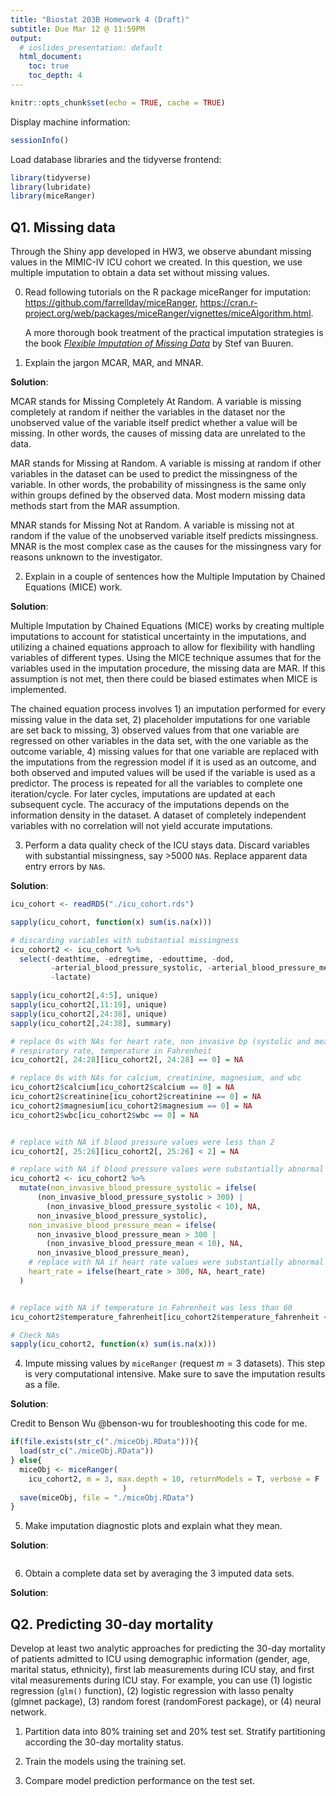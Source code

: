 ```yaml
---
title: "Biostat 203B Homework 4 (Draft)"
subtitle: Due Mar 12 @ 11:59PM
output:
  # ioslides_presentation: default
  html_document:
    toc: true
    toc_depth: 4
---
```


```r
knitr::opts_chunk$set(echo = TRUE, cache = TRUE)
```
                      
Display machine information:
```r
sessionInfo()
```
Load database libraries and the tidyverse frontend:
```r
library(tidyverse)
library(lubridate)
library(miceRanger)
```

## Q1. Missing data

Through the Shiny app developed in HW3, we observe abundant missing values in the MIMIC-IV ICU cohort we created. In this question, we use multiple imputation to obtain a data set without missing values.

0. Read following tutorials on the R package miceRanger for imputation: <https://github.com/farrellday/miceRanger>, <https://cran.r-project.org/web/packages/miceRanger/vignettes/miceAlgorithm.html>.

    A more thorough book treatment of the practical imputation strategies is the book [*_Flexible Imputation of Missing Data_*](https://stefvanbuuren.name/fimd/) by Stef van Buuren. 

1. Explain the jargon MCAR, MAR, and MNAR.

**Solution**:

MCAR stands for Missing Completely At Random. A variable is missing completely at random if neither the variables in the dataset nor the unobserved value of the variable itself predict whether a value will be missing. In other words, the causes of missing data are unrelated to the data.

MAR stands for Missing at Random. A variable is missing at random if other variables in the dataset can be used to predict the missingness of the variable. In other words, the probability of missingness is the same only within groups defined by the observed data. Most modern missing data methods start from the MAR assumption.

MNAR stands for Missing Not at Random. A variable is missing not at random if the value of the unobserved variable itself predicts missingness. MNAR is the most complex case as the causes for the missingness vary for reasons unknown to the investigator.


2. Explain in a couple of sentences how the Multiple Imputation by Chained Equations (MICE) work.

**Solution**:

Multiple Imputation by Chained Equations (MICE) works by creating multiple imputations to account for statistical uncertainty in the imputations, and utilizing a chained equations approach to allow for flexibility with handling variables of different types. Using the MICE technique assumes that for the variables used in the imputation procedure, the missing data are MAR. If this assumption is not met, then there could be biased estimates when MICE is implemented.

The chained equation process involves 1) an imputation performed for every missing value in the data set, 2) placeholder imputations for one variable are set back to missing, 3) observed values from that one variable are regressed on other variables in the data set, with the one variable as the outcome variable, 4) missing values for that one variable are replaced with the imputations from the regression model if it is used as an outcome, and both observed and imputed values will be used if the variable is used as a predictor. The process is repeated for all the variables to complete one iteration/cycle. For later cycles, imputations are updated at each subsequent cycle. The accuracy of the imputations depends on the information density in the dataset. A dataset of completely independent variables with no correlation will not yield accurate imputations.


3. Perform a data quality check of the ICU stays data. Discard variables with substantial missingness, say >5000 `NA`s. Replace apparent data entry errors by `NA`s.

**Solution**:
```r
icu_cohort <- readRDS("./icu_cohort.rds")

sapply(icu_cohort, function(x) sum(is.na(x)))

# discarding variables with substantial missingness
icu_cohort2 <- icu_cohort %>% 
  select(-deathtime, -edregtime, -edouttime, -dod, 
         -arterial_blood_pressure_systolic, -arterial_blood_pressure_mean,
         -lactate)


```


```r

sapply(icu_cohort2[,4:5], unique)
sapply(icu_cohort2[,11:19], unique)
sapply(icu_cohort2[,24:38], unique)
sapply(icu_cohort2[,24:38], summary)
```


```r

# replace 0s with NAs for heart rate, non invasive bp (systolic and mean),
# respiratory rate, temperature in Fahrenheit
icu_cohort2[, 24:28][icu_cohort2[, 24:28] == 0] = NA

# replace 0s with NAs for calcium, creatinine, magnesium, and wbc
icu_cohort2$calcium[icu_cohort2$calcium == 0] = NA
icu_cohort2$creatinine[icu_cohort2$creatinine == 0] = NA
icu_cohort2$magnesium[icu_cohort2$magnesium == 0] = NA
icu_cohort2$wbc[icu_cohort2$wbc == 0] = NA


# replace with NA if blood pressure values were less than 2
icu_cohort2[, 25:26][icu_cohort2[, 25:26] < 2] = NA

# replace with NA if blood pressure values were substantially abnormal
icu_cohort2 <- icu_cohort2 %>% 
  mutate(non_invasive_blood_pressure_systolic = ifelse(
      (non_invasive_blood_pressure_systolic > 300) | 
        (non_invasive_blood_pressure_systolic < 10), NA, 
      non_invasive_blood_pressure_systolic),
    non_invasive_blood_pressure_mean = ifelse(
      non_invasive_blood_pressure_mean > 300 | 
        (non_invasive_blood_pressure_mean < 10), NA,
      non_invasive_blood_pressure_mean),
    # replace with NA if heart rate values were substantially abnormal
    heart_rate = ifelse(heart_rate > 300, NA, heart_rate)
  )


# replace with NA if temperature in Fahrenheit was less than 60
icu_cohort2$temperature_fahrenheit[icu_cohort2$temperature_fahrenheit < 60] = NA

# Check NAs
sapply(icu_cohort2, function(x) sum(is.na(x)))

```

4. Impute missing values by `miceRanger` (request $m=3$ datasets). This step is very computational intensive. Make sure to save the imputation results as a file.

**Solution**:


Credit to Benson Wu @benson-wu for troubleshooting this code for me.

```r


if(file.exists(str_c("./miceObj.RData"))){
  load(str_c("./miceObj.RData"))
} else{
  miceObj <- miceRanger(
    icu_cohort2, m = 3, max.depth = 10, returnModels = T, verbose = F
                         )
  save(miceObj, file = "./miceObj.RData")
}

```


5. Make imputation diagnostic plots and explain what they mean.

**Solution**:
```r

```


6. Obtain a complete data set by averaging the 3 imputed data sets.

**Solution**:


## Q2. Predicting 30-day mortality

Develop at least two analytic approaches for predicting the 30-day mortality of patients admitted to ICU using demographic information (gender, age, marital status, ethnicity), first lab measurements during ICU stay, and first vital measurements during ICU stay. For example, you can use (1) logistic regression (`glm()` function), (2) logistic regression with lasso penalty (glmnet package), (3) random forest (randomForest package), or (4) neural network.

1. Partition data into 80% training set and 20% test set. Stratify partitioning according the 30-day mortality status.

2. Train the models using the training set.

3. Compare model prediction performance on the test set.

